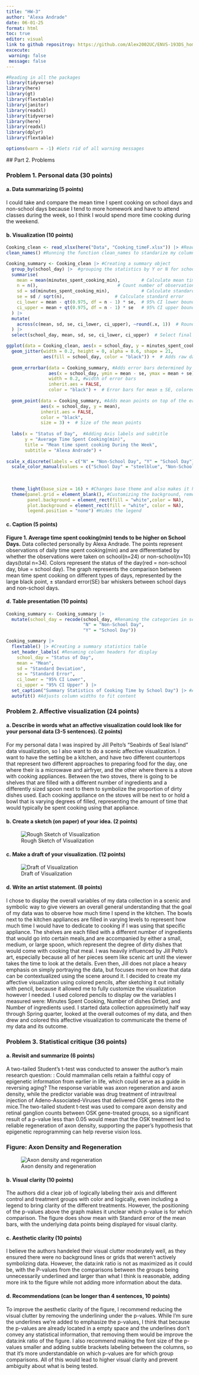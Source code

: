 ```yaml
---
title: "HW-3"
author: "Alexa Andrade"
date: 06-01-25
format: html
toc: true
editor: visual
link to github repositroy: https://github.com/Alex2002UC/ENVS-193DS_homework-03 
excecute:
 warning: false
 message: false
---
```


```r
#Reading in all the packages 
library(tidyverse)
library(here)
library(gt)
library(flextable)
library(janitor)
library(readxl)
library(tidyverse)
library(here)
library(readxl)
library(dplyr)
library(flextable)

options(warn = -1) #Gets rid of all warning messages 

```

\## Part 2. Problems

### Problem 1. Personal data (30 points)

#### a. Data summarizing (5 points)

I could take and compare the mean time I spent cooking on school days and non-school days because I tend to more homework and have to attend classes during the week, so I think I would spend more time cooking during the weekend.

#### b. Visualization (10 points)

```r

Cooking_clean <- read_xlsx(here("Data", "Cooking_timeF.xlsx")) |> #Reading in my data and putting it into a new object name
clean_names() #Running the function clean_names to standarize my column names

Cooking_summary <- Cooking_clean |> #Creating a summary object
  group_by(school_day) |>  #grouping the statistics by Y or N for school day
  summarise(
    mean = mean(minutes_spent_cooking_min),        # Calculate mean time spent cooking
    n = n(),                              # Count number of observations
    sd = sd(minutes_spent_cooking_min),            # Calculate standard deviation
    se = sd / sqrt(n),                   # Calculate standard error
    ci_lower = mean - qt(0.975, df = n - 1) * se,  # 95% CI lower bound
    ci_upper = mean + qt(0.975, df = n - 1) * se   # 95% CI upper bound
  ) |>
  mutate(
    across(c(mean, sd, se, ci_lower, ci_upper), ~round(.x, 1))  # Round values to first decimal point 
  ) |>
  select(school_day, mean, sd, se, ci_lower, ci_upper)  # Select final columns I want shown 
```

```r

ggplot(data = Cooking_clean, aes(x = school_day, y = minutes_spent_cooking_min, color = school_day)) + #Setting up data for plotting
  geom_jitter(width = 0.2, height = 0, alpha = 0.6, shape = 21, 
              aes(fill = school_day, color = "black")) +  # Adds raw data points with jitter plot, shows the underlying data 
  
  geom_errorbar(data = Cooking_summary, #Adds error bars determined by SE
                aes(x = school_day, ymin = mean - se, ymax = mean + se),
                width = 0.2, #width of error bars
                inherit.aes = FALSE,
                color = "black") +  # Error bars for mean ± SE, colored black
  
  geom_point(data = Cooking_summary, #Adds mean points on top of the error bars 
             aes(x = school_day, y = mean),
             inherit.aes = FALSE,
             color = "black", 
             size = 3) +  # Size of the mean points
  
  labs(x = "Status of Day",  #Adding Axis labels and subtitle
       y = "Average Time Spent Cooking(min)", 
       title = "Mean time spent cooking During the Week",
       subtitle = "Alexa Andrade") +
  
scale_x_discrete(labels = c("N" = "Non-School Day", "Y" = "School Day")) + #Renaming the x-axis 
  scale_color_manual(values = c("School Day" = "steelblue", "Non-School Day" = "red")) + #manually changing the colors of non-school and school categories
    
    
    
  theme_light(base_size = 16) + #Changes base theme and also makes it have larger font 
  theme(panel.grid = element_blank(), #Customizing the background, removing gridlines 
        panel.background = element_rect(fill = "white",color = NA),
        plot.background = element_rect(fill = "white", color = NA),
        legend.position = "none") #Hides the legend 

```

#### c. Caption (5 points)

**Figure 1. Average time spent cooking(min) tends to be higher on School Days.** Data collected personally by Alexa Andrade. The points represent observations of daily time spent cooking(min) and are differentiated by whether the observations were taken on school(n=24) or non-school(n=10) days(total n=34). Colors represent the status of the day(red = non-school day, blue = school day). The graph represents the comparison between mean time spent cooking on different types of days, represented by the large black point, ± standard error(SE) bar whiskers between school days and non-school days.

#### d. Table presentation (10 points)

```r

Cooking_summary <- Cooking_summary |> 
  mutate(school_day = recode(school_day, #Renaming the categories in school_day column 
                             "N" = "Non-School Day",
                             "Y" = "School Day"))

Cooking_summary |>
  flextable() |> #Creating a summary statistics table 
  set_header_labels( #Renaming column headers for display
    school_day = "Status of Day",
    mean = "Mean",
    sd = "Standard Deviation",
    se = "Standard Error",
    ci_lower = "95% CI Lower",
    ci_upper = "95% CI Upper" ) |>
  set_caption("Summary Statistics of Cooking Time by School Day") |> #Adding a title to the table 
  autofit() #Adjusts column widths to fit content 

```

### Problem 2. Affective visualization (24 points)

#### a. Describe in words what an affective visualization could look like for your personal data (3-5 sentences). (2 points)

For my personal data I was inspired by Jill Pelto's "Seabirds of Seal Island" data visualization, so I also want to do a scenic affective visualization. I want to have the setting be a kitchen, and have two different countertops that represent two different approaches to preparing food for the day, one where their is a microwave and airfryer, and the other where there is a stove with cooking appliances. Between the two stoves, there is going to be shelves that are filled with a different number of ingredients and a differently sized spoon next to them to symbolize the proportion of dirty dishes used. Each cooking appliance on the stoves will be next to or hold a bowl that is varying degrees of filled, representing the amount of time that would typically be spent cooking using that appliance.

#### b. Create a sketch (on paper) of your idea. (2 points)

![Rough Sketch of Visualization](Sketch.png)

#### c. Make a draft of your visualization. (12 points)

![Draft of Visualization](Draft.png)

#### d. Write an artist statement. (8 points)

I chose to display the overall variables of my data collection in a scenic and symbolic way to give viewers an overall general understanding that the goal of my data was to observe how much time I spend in the kitchen. The bowls next to the kitchen appliances are filled in varying levels to represent how much time I would have to dedicate to cooking if I was using that specific appliance. The shelves are each filled with a different number of ingredients that would go into certain meals,and are accompanied by either a small, medium, or large spoon, which represent the degree of dirty dishes that would come with cooking that meal. I was heavily influenced by Jill Pelto's art, especially because all of her pieces seem like scenic art unitl the viewer takes the time to look at the details. Even then, Jill does not place a heavy emphasis on simply portraying the data, but focuses more on how that data can be contextualized using the scene around it. I decided to create my affective visualization using colored pencils, after sketching it out initially with pencil, because it allowed me to fully customize the visualization however I needed. I used colored pencils to display ow the variables I measured were: Minutes Spent Cooking, Number of dishes Dirtied, and Number of ingredients used. I started data collection approximetly half way through Spring quarter, looked at the overall outcomes of my data, and then drew and colored this affective visualization to communicate the theme of my data and its outcome.

### Problem 3. Statistical critique (36 points)

#### a. Revisit and summarize (6 points)

A two-tailed Student’s t-test was conducted to answer the author's main research question: : Could mammalian cells retain a faithful copy of epigenetic information from earlier in life, which could serve as a guide in reversing aging? The response variable was axon regeneration and axon density, while the predictor variable was drug treatment of intravitreal injection of Adeno-Associated-Viruses that delivered OSK genes into the mice.The two-tailed student t-test was used to compare axon density and retinal ganglion counts between OSK gene-treated groups, so a significant result of a p-value less than 0.05 would mean that the OSK treatment led to reliable regeneration of axon density, supporting the paper’s hypothesis that epigenetic reprogramming can help reverse vision loss.

### Figure: Axon Density and Regeneration

![Axon density and regeneration](Axon_density.png) 

#### b. Visual clarity (10 points)

The authors did a clear job of logically labeling their axis and different control and treatment groups with color and logically, even including a legend to bring clarity of the different treatments. However, the positioning of the p-values above the graph makes it unclear which p-value is for which comparison. The figure does show mean with Standard error of the mean bars, with the underlying data points being displayed for visual clarity.

#### c. Aesthetic clarity (10 points)

I believe the authors handeled their visual clutter moderately well, as they ensured there were no background lines or grids that weren't actively symbolizing data. However, the data:ink ratio is not as maximized as it could be, with the P-values from the comparisons between the groups being unnecessarily underlined and larger than what I think is reasonable, adding more ink to the figure while not adding more information about the data.

#### d. Recommendations (can be longer than 4 sentences, 10 points)

To improve the aesthetic clarity of the figure, I recommend reducing the visual clutter by removing the underlining under the p-values. While I'm sure the underlines we're added to emphasize the p-values, I think that because the p-values are already located in a empty space and the underlines don't convey any statistical information, that removing them would be improve the data:ink ratio of the figure. I also recommend making the font size of the p-values smaller and adding subtle brackets labeling between the columns, so that it's more understandable on which p-values are for which group comparisons. All of this would lead to higher visual clarity and prevent ambiguity about what is being tested.
